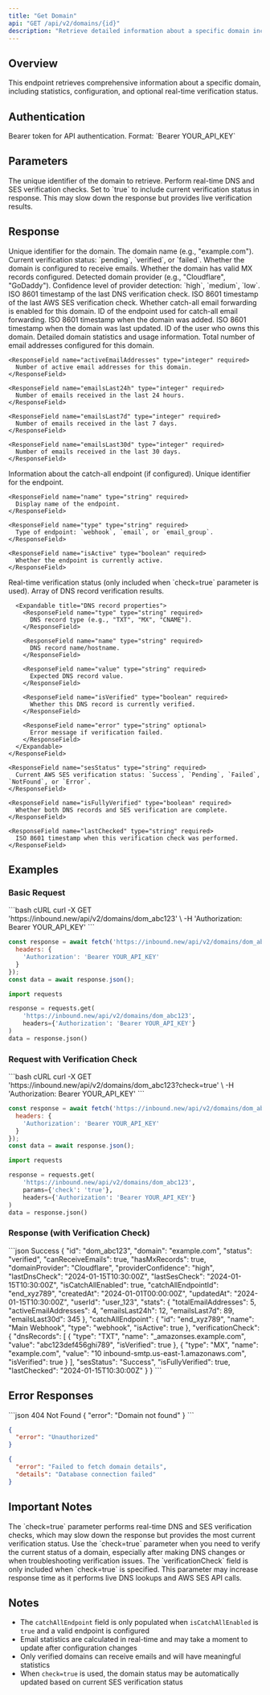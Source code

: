 ```yaml
---
title: "Get Domain"
api: "GET /api/v2/domains/{id}"
description: "Retrieve detailed information about a specific domain including statistics and optional real-time verification checks"
---
```


## Overview

This endpoint retrieves comprehensive information about a specific domain, including statistics, configuration, and optional real-time verification status.

## Authentication

<ParamField header="Authorization" type="string" required>
  Bearer token for API authentication. Format: `Bearer YOUR_API_KEY`
</ParamField>

## Parameters

<ParamField path="id" type="string" required>
  The unique identifier of the domain to retrieve.
</ParamField>

<ParamField query="check" type="string">
  Perform real-time DNS and SES verification checks. Set to `true` to include current verification status in response. This may slow down the response but provides live verification results.
</ParamField>

## Response

<ResponseField name="id" type="string" required>
  Unique identifier for the domain.
</ResponseField>

<ResponseField name="domain" type="string" required>
  The domain name (e.g., "example.com").
</ResponseField>

<ResponseField name="status" type="string" required>
  Current verification status: `pending`, `verified`, or `failed`.
</ResponseField>

<ResponseField name="canReceiveEmails" type="boolean" required>
  Whether the domain is configured to receive emails.
</ResponseField>

<ResponseField name="hasMxRecords" type="boolean" required>
  Whether the domain has valid MX records configured.
</ResponseField>

<ResponseField name="domainProvider" type="string | null">
  Detected domain provider (e.g., "Cloudflare", "GoDaddy").
</ResponseField>

<ResponseField name="providerConfidence" type="string | null">
  Confidence level of provider detection: `high`, `medium`, `low`.
</ResponseField>

<ResponseField name="lastDnsCheck" type="string | null">
  ISO 8601 timestamp of the last DNS verification check.
</ResponseField>

<ResponseField name="lastSesCheck" type="string | null">
  ISO 8601 timestamp of the last AWS SES verification check.
</ResponseField>

<ResponseField name="isCatchAllEnabled" type="boolean" required>
  Whether catch-all email forwarding is enabled for this domain.
</ResponseField>

<ResponseField name="catchAllEndpointId" type="string | null">
  ID of the endpoint used for catch-all email forwarding.
</ResponseField>

<ResponseField name="createdAt" type="string" required>
  ISO 8601 timestamp when the domain was added.
</ResponseField>

<ResponseField name="updatedAt" type="string" required>
  ISO 8601 timestamp when the domain was last updated.
</ResponseField>

<ResponseField name="userId" type="string" required>
  ID of the user who owns this domain.
</ResponseField>

<ResponseField name="stats" type="object" required>
  Detailed domain statistics and usage information.
  
  <Expandable title="Stats properties">
    <ResponseField name="totalEmailAddresses" type="integer" required>
      Total number of email addresses configured for this domain.
    </ResponseField>
    
    <ResponseField name="activeEmailAddresses" type="integer" required>
      Number of active email addresses for this domain.
    </ResponseField>
    
    <ResponseField name="emailsLast24h" type="integer" required>
      Number of emails received in the last 24 hours.
    </ResponseField>
    
    <ResponseField name="emailsLast7d" type="integer" required>
      Number of emails received in the last 7 days.
    </ResponseField>
    
    <ResponseField name="emailsLast30d" type="integer" required>
      Number of emails received in the last 30 days.
    </ResponseField>
  </Expandable>
</ResponseField>

<ResponseField name="catchAllEndpoint" type="object | null">
  Information about the catch-all endpoint (if configured).
  
  <Expandable title="Catch-all endpoint properties">
    <ResponseField name="id" type="string" required>
      Unique identifier for the endpoint.
    </ResponseField>
    
    <ResponseField name="name" type="string" required>
      Display name of the endpoint.
    </ResponseField>
    
    <ResponseField name="type" type="string" required>
      Type of endpoint: `webhook`, `email`, or `email_group`.
    </ResponseField>
    
    <ResponseField name="isActive" type="boolean" required>
      Whether the endpoint is currently active.
    </ResponseField>
  </Expandable>
</ResponseField>

<ResponseField name="verificationCheck" type="object" optional>
  Real-time verification status (only included when `check=true` parameter is used).
  
  <Expandable title="Verification check properties">
    <ResponseField name="dnsRecords" type="array" required>
      Array of DNS record verification results.
      
      <Expandable title="DNS record properties">
        <ResponseField name="type" type="string" required>
          DNS record type (e.g., "TXT", "MX", "CNAME").
        </ResponseField>
        
        <ResponseField name="name" type="string" required>
          DNS record name/hostname.
        </ResponseField>
        
        <ResponseField name="value" type="string" required>
          Expected DNS record value.
        </ResponseField>
        
        <ResponseField name="isVerified" type="boolean" required>
          Whether this DNS record is currently verified.
        </ResponseField>
        
        <ResponseField name="error" type="string" optional>
          Error message if verification failed.
        </ResponseField>
      </Expandable>
    </ResponseField>
    
    <ResponseField name="sesStatus" type="string" required>
      Current AWS SES verification status: `Success`, `Pending`, `Failed`, `NotFound`, or `Error`.
    </ResponseField>
    
    <ResponseField name="isFullyVerified" type="boolean" required>
      Whether both DNS records and SES verification are complete.
    </ResponseField>
    
    <ResponseField name="lastChecked" type="string" required>
      ISO 8601 timestamp when this verification check was performed.
    </ResponseField>
  </Expandable>
</ResponseField>

## Examples

### Basic Request

<RequestExample>
```bash cURL
curl -X GET 'https://inbound.new/api/v2/domains/dom_abc123' \
  -H 'Authorization: Bearer YOUR_API_KEY'
```

```javascript JavaScript
const response = await fetch('https://inbound.new/api/v2/domains/dom_abc123', {
  headers: {
    'Authorization': 'Bearer YOUR_API_KEY'
  }
});
const data = await response.json();
```

```python Python
import requests

response = requests.get(
    'https://inbound.new/api/v2/domains/dom_abc123',
    headers={'Authorization': 'Bearer YOUR_API_KEY'}
)
data = response.json()
```
</RequestExample>

### Request with Verification Check

<RequestExample>
```bash cURL
curl -X GET 'https://inbound.new/api/v2/domains/dom_abc123?check=true' \
  -H 'Authorization: Bearer YOUR_API_KEY'
```

```javascript JavaScript
const response = await fetch('https://inbound.new/api/v2/domains/dom_abc123?check=true', {
  headers: {
    'Authorization': 'Bearer YOUR_API_KEY'
  }
});
const data = await response.json();
```

```python Python
import requests

response = requests.get(
    'https://inbound.new/api/v2/domains/dom_abc123',
    params={'check': 'true'},
    headers={'Authorization': 'Bearer YOUR_API_KEY'}
)
data = response.json()
```
</RequestExample>

### Response (with Verification Check)

<ResponseExample>
```json Success
{
  "id": "dom_abc123",
  "domain": "example.com",
  "status": "verified",
  "canReceiveEmails": true,
  "hasMxRecords": true,
  "domainProvider": "Cloudflare",
  "providerConfidence": "high",
  "lastDnsCheck": "2024-01-15T10:30:00Z",
  "lastSesCheck": "2024-01-15T10:30:00Z",
  "isCatchAllEnabled": true,
  "catchAllEndpointId": "end_xyz789",
  "createdAt": "2024-01-01T00:00:00Z",
  "updatedAt": "2024-01-15T10:30:00Z",
  "userId": "user_123",
  "stats": {
    "totalEmailAddresses": 5,
    "activeEmailAddresses": 4,
    "emailsLast24h": 12,
    "emailsLast7d": 89,
    "emailsLast30d": 345
  },
  "catchAllEndpoint": {
    "id": "end_xyz789",
    "name": "Main Webhook",
    "type": "webhook",
    "isActive": true
  },
  "verificationCheck": {
    "dnsRecords": [
      {
        "type": "TXT",
        "name": "_amazonses.example.com",
        "value": "abc123def456ghi789",
        "isVerified": true
      },
      {
        "type": "MX",
        "name": "example.com", 
        "value": "10 inbound-smtp.us-east-1.amazonaws.com",
        "isVerified": true
      }
    ],
    "sesStatus": "Success",
    "isFullyVerified": true,
    "lastChecked": "2024-01-15T10:30:00Z"
  }
}
```
</ResponseExample>

## Error Responses

<ResponseExample>
```json 404 Not Found
{
  "error": "Domain not found"
}
```

```json 401 Unauthorized
{
  "error": "Unauthorized"
}
```

```json 500 Internal Server Error
{
  "error": "Failed to fetch domain details",
  "details": "Database connection failed"
}
```
</ResponseExample>

## Important Notes

<Info>
The `check=true` parameter performs real-time DNS and SES verification checks, which may slow down the response but provides the most current verification status.
</Info>

<Tip>
Use the `check=true` parameter when you need to verify the current status of a domain, especially after making DNS changes or when troubleshooting verification issues.
</Tip>

<Warning>
The `verificationCheck` field is only included when `check=true` is specified. This parameter may increase response time as it performs live DNS lookups and AWS SES API calls.
</Warning>

## Notes

- The `catchAllEndpoint` field is only populated when `isCatchAllEnabled` is `true` and a valid endpoint is configured
- Email statistics are calculated in real-time and may take a moment to update after configuration changes
- Only verified domains can receive emails and will have meaningful statistics
- When `check=true` is used, the domain status may be automatically updated based on current SES verification status 